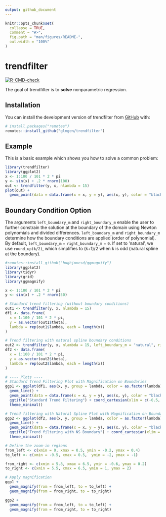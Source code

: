```yaml
---
output: github_document
---
```


<!-- README.md is generated from README.Rmd. Please edit that file -->

```r
knitr::opts_chunk$set(
  collapse = TRUE,
  comment = "#>",
  fig.path = "man/figures/README-",
  out.width = "100%"
)
```

# trendfilter

<!-- badges: start -->
[![R-CMD-check](https://github.com/glmgen/trendfilter/actions/workflows/R-CMD-check.yaml/badge.svg)](https://github.com/glmgen/trendfilter/actions/workflows/R-CMD-check.yaml)
<!-- badges: end -->

The goal of trendfilter is to **solve** nonparametric regression.

## Installation

You can install the development version of trendfilter from 
[GitHub](https://github.com/) with:

```r
# install.packages("remotes")
remotes::install_github("glmgen/trendfilter")
```

## Example

This is a basic example which shows you how to solve a common problem:

```r
library(trendfilter)
library(ggplot2)
x <- 1:100 / 101 * 2 * pi
y <- sin(x) + .2 * rnorm(100)
out <- trendfilter(y, x, nlambda = 15)
plot(out) +
  geom_point(data = data.frame(x = x, y = y), aes(x, y), color = "black")
```

## Boundary Condition Option

The arguments `left_boundary_m` and `right_boundary_m` enable the user to further constrain the solution at the boundary of the domain using Newton polynomials and divided differences.
`left_boundary_m` and `right_boundary_m` determine how the boundary conditions are applied (order of polynomial). By default, `left_boundary_m` = `right_boundary_m` = `0`. If set to 'natural', we use `round_up(k/2)`, which simplifies to (k+1)/2 when k is odd (natural spline at the boundary).

```r
#remotes::install_github("hughjonesd/ggmagnify")
library(ggplot2)
library(tidyr)
library(grid)
library(ggmagnify)

x <- 1:100 / 101 * 2 * pi
y <- sin(x) + .2 * rnorm(50)

# Standard trend filtering (without boundary conditions)
out1 <- trendfilter(y, x, nlambda = 15)
df1 <- data.frame(
  x = 1:100 / 101 * 2 * pi, 
  y = as.vector(out1$theta), 
  lambda = rep(out1$lambda, each = length(x))
)

# Trend filtering with natural spline boundary conditions
out2 <- trendfilter(y, x, nlambda = 15, left_boundary_m = "natural", right_boundary_m = "natural")
df2 <- data.frame(
  x = 1:100 / 101 * 2 * pi, 
  y = as.vector(out2$theta), 
  lambda = rep(out2$lambda, each = length(x))
)
```

```r
# ---- Plots ----
# Standard Trend Filtering Plot with Magnification on Boundaries
ggp1 <- ggplot(df1, aes(x, y, group = lambda, color = as.factor(lambda))) +
  geom_line() +
  geom_point(data = data.frame(x = x, y = y), aes(x, y), color = "black", inherit.aes = FALSE) +
  ggtitle("Standard Trend Filtering") + coord_cartesian(xlim = c(-0.5, 6.5), ylim = c(-2, 2)) +
  theme_minimal()

# Trend filtering with Natural Spline Plot with Magnification on Boundaries
ggp2 <- ggplot(df2, aes(x, y, group = lambda, color = as.factor(lambda))) +
  geom_line() +
  geom_point(data = data.frame(x = x, y = y), aes(x, y), color = "black", inherit.aes = FALSE) +
  ggtitle("Trend filtering with NS Boundary") + coord_cartesian(xlim = c(-0.5, 6.5), ylim = c(-2, 2)) +
  theme_minimal()

# Define the zoom-in regions
from_left <- c(xmin = 0, xmax = 0.5, ymin = -0.2, ymax = 0.4)
to_left <- c(xmin = -0.5, xmax = 0.5,  ymin = -2, ymax = -1)  

from_right <- c(xmin = 5.8, xmax = 6.5, ymin = -0.6, ymax = 0.2)
to_right <- c(xmin = 5.5, xmax = 6.5, ymin = 1, ymax = 2)

# Apply magnification
ggp1 + 
  geom_magnify(from = from_left, to = to_left) + 
  geom_magnify(from = from_right, to = to_right)

ggp2 + 
  geom_magnify(from = from_left, to = to_left) + 
  geom_magnify(from = from_right, to = to_right)



```
